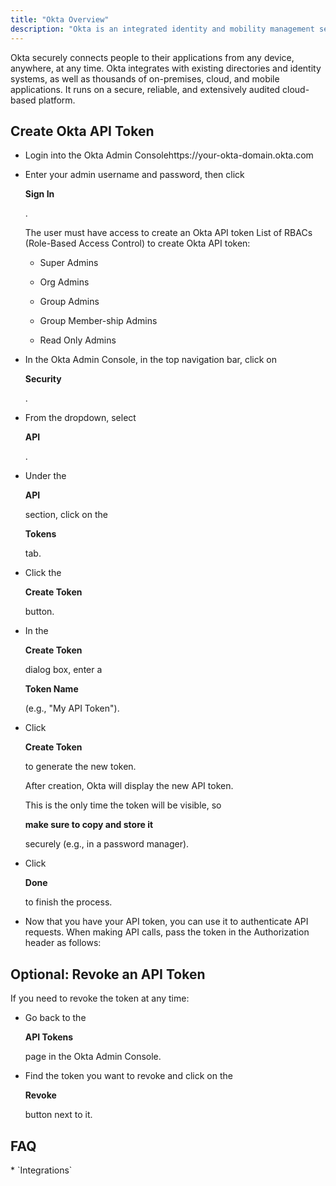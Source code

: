 ```yaml
---
title: "Okta Overview"
description: "Okta is an integrated identity and mobility management service."
---
```


Okta securely connects people to their applications from any device, anywhere, at any time. Okta integrates with existing directories and identity systems, as well as thousands of on-premises, cloud, and mobile applications. It runs on a secure, reliable, and extensively audited cloud-based platform.

## Create Okta API Token

* Login into the Okta Admin Consolehttps://your-okta-domain.okta.com

* Enter your admin username and password, then click 

  **Sign In**

  .



  <Icon icon="circle-exclamation" />

   The user must have access to create an Okta API token
  List of RBACs (Role-Based Access Control) to create Okta API token:

  * Super Admins

  * Org Admins

  * Group Admins

  * Group Member-ship Admins

  * Read Only Admins

* In the Okta Admin Console, in the top navigation bar, click on 

  **Security**

  .

* From the dropdown, select 

  **API**

  .

* Under the 

  **API**

   

  section, click on the

  **Tokens**

  tab.

* Click the 

  **Create Token**

   

  button.

* In the 

  **Create Token**

   

  dialog box, enter a

  **Token Name**

  (e.g., "My API Token").

* Click

  **Create Token**

  to generate the new token.

  <Icon icon="file-import" />

  After creation, Okta will display the new API token.

  <Icon icon="copy" />

  This is the only time the token will be visible, so

  **make sure to copy and store it**

  securely (e.g., in a password manager).

* Click

  **Done**

  to finish the process.

* Now that you have your API token, you can use it to authenticate API requests. When making API calls, pass the token in the Authorization header as follows:

## Optional: Revoke an API Token

If you need to revoke the token at any time:

* Go back to the

  **API Tokens**

  page in the Okta Admin Console.

* Find the token you want to revoke and click on the

  **Revoke**

  button next to it.

## FAQ

<Accordion title="What else than Integrations?">
  * `Integrations`
</Accordion>